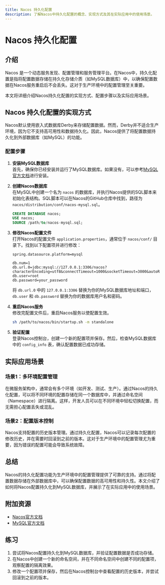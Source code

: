 ```yaml
---
title: Nacos 持久化配置
description: 了解Nacos中持久化配置的概念、实现方式及其在实际应用中的使用场景。
---
```


# Nacos 持久化配置

## 介绍

Nacos 是一个动态服务发现、配置管理和服务管理平台。在Nacos中，持久化配置是指将配置数据存储在持久化存储介质（如MySQL数据库）中，以确保配置数据在Nacos服务重启后不会丢失。这对于生产环境中的配置管理至关重要。

本文将详细介绍Nacos持久化配置的实现方式、配置步骤以及实际应用场景。

## Nacos 持久化配置的实现方式

Nacos默认使用嵌入式数据库Derby来存储配置数据。然而，Derby并不适合生产环境，因为它不支持高可用性和数据持久化。因此，Nacos提供了将配置数据持久化到外部数据库（如MySQL）的功能。

### 配置步骤

1. **安装MySQL数据库**  
   首先，确保你已经安装并运行了MySQL数据库。如果没有，可以参考[MySQL官方文档](https://dev.mysql.com/doc/)进行安装。

2. **创建Nacos数据库**  
   在MySQL中创建一个名为 `nacos` 的数据库，并执行Nacos提供的SQL脚本来初始化表结构。SQL脚本可以在Nacos的GitHub仓库中找到，路径为 `nacos/distribution/conf/nacos-mysql.sql`。

   ```sql
   CREATE DATABASE nacos;
   USE nacos;
   SOURCE /path/to/nacos-mysql.sql;
   ```

3. **修改Nacos配置文件**  
   打开Nacos的配置文件 `application.properties`，通常位于 `nacos/conf/` 目录下。找到以下配置项并进行修改：

   ```properties
   spring.datasource.platform=mysql

   db.num=1
   db.url.0=jdbc:mysql://127.0.0.1:3306/nacos?characterEncoding=utf8&connectTimeout=1000&socketTimeout=3000&autoReconnect=true
   db.user=root
   db.password=your_password
   ```

   将 `db.url.0` 中的 `127.0.0.1:3306` 替换为你的MySQL数据库地址和端口，`db.user` 和 `db.password` 替换为你的数据库用户名和密码。

4. **重启Nacos服务**  
   修改完配置文件后，重启Nacos服务以使配置生效。

   ```bash
   sh /path/to/nacos/bin/startup.sh -m standalone
   ```

5. **验证配置**  
   登录Nacos控制台，创建一个新的配置项并保存。然后，检查MySQL数据库中的 `config_info` 表，确认配置数据已成功存储。

## 实际应用场景

### 场景1：多环境配置管理

在微服务架构中，通常会有多个环境（如开发、测试、生产）。通过Nacos的持久化配置，可以将不同环境的配置存储在同一个数据库中，并通过命名空间（Namespace）进行隔离。这样，开发人员可以在不同环境中轻松切换配置，而无需担心配置丢失或混乱。

### 场景2：配置版本控制

Nacos支持配置的历史版本管理。通过持久化配置，Nacos可以记录每次配置的修改历史，并在需要时回滚到之前的版本。这对于生产环境中的配置管理尤为重要，因为错误的配置可能会导致系统故障。

## 总结

Nacos的持久化配置功能为生产环境中的配置管理提供了可靠的支持。通过将配置数据存储在外部数据库中，可以确保配置数据的高可用性和持久性。本文介绍了如何将Nacos配置持久化到MySQL数据库，并展示了在实际应用中的使用场景。

## 附加资源

- [Nacos官方文档](https://nacos.io/zh-cn/docs/what-is-nacos.html)
- [MySQL官方文档](https://dev.mysql.com/doc/)

## 练习

1. 尝试将Nacos配置持久化到MySQL数据库，并验证配置数据是否成功存储。
2. 在Nacos中创建一个新的命名空间，并在不同命名空间中创建不同的配置项，观察配置的隔离效果。
3. 修改一个配置项并保存，然后在Nacos控制台中查看配置的历史版本，并尝试回滚到之前的版本。